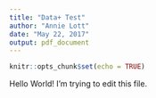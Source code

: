 ```yaml
---
title: "Data+ Test"
author: "Annie Lott"
date: "May 22, 2017"
output: pdf_document
---
```


```r
knitr::opts_chunk$set(echo = TRUE)
```

Hello World! I'm trying to edit this file.